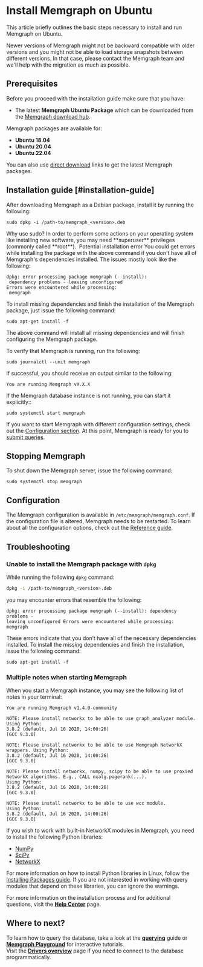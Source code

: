 
# Install Memgraph on Ubuntu

This article briefly outlines the basic steps necessary to install and run
Memgraph on Ubuntu.

<Callout type="warning"> 
Newer versions of Memgraph might not be backward
compatible with older versions and you might not be able to load storage
snapshots between different versions. In that case, please contact the Memgraph
team and we'll help with the migration as much as possible.
 </Callout>

## Prerequisites

Before you proceed with the installation guide make sure that you have:
* The latest **Memgraph Ubuntu Package** which can be downloaded from the
  [Memgraph download hub](https://memgraph.com/download/).

<Callout type="info">

Memgraph packages are available for:
- **Ubuntu 18.04**
- **Ubuntu 20.04**
- **Ubuntu 22.04**

</Callout>

You can also use [direct download](/getting-started/install-memgraph/direct-download-links) links to get the
latest Memgraph packages. 

## Installation guide [#installation-guide]

After downloading Memgraph as a Debian package, install it by running the
following:

```console
sudo dpkg -i /path-to/memgraph_<version>.deb
```

<Callout type="info">
 Why use sudo?
In order to perform some actions on your operating system
like installing new software, you may need **superuser** privileges (commonly
called **root**). 
</Callout>

<Callout type="warning">
 Potential installation error
You could get errors while installing
the package with the above command if you don't have all of Memgraph's
dependencies installed. The issues mostly look like the following:

```console
dpkg: error processing package memgraph (--install):
 dependency problems - leaving unconfigured
Errors were encountered while processing:
 memgraph
```

To install missing dependencies and finish the installation of the Memgraph
package, just issue the following command:

```console
sudo apt-get install -f
```

The above command will install all missing dependencies and will finish
configuring the Memgraph package.
</Callout>

To verify that Memgraph is running, run the following:

```console
sudo journalctl --unit memgraph
```

If successful, you should receive an output similar to the following:

```console
You are running Memgraph vX.X.X
```

If the Memgraph database instance is not running, you can start it explicitly::

```console
sudo systemctl start memgraph
```

If you want to start Memgraph with different configuration settings, check out
the [Configuration section](#configuration). At this point, Memgraph is ready for you
to [submit queries](/).

## Stopping Memgraph

To shut down the Memgraph server, issue the following command:

```console
sudo systemctl stop memgraph
```

## Configuration

The Memgraph configuration is available in `/etc/memgraph/memgraph.conf`. If the
configuration file is altered, Memgraph needs to be restarted. To learn about
all the configuration options, check out the [Reference
guide](/configuration/configuration-settings).

## Troubleshooting

### Unable to install the Memgraph package with `dpkg`

While running the following `dpkg` command:

```bash
dpkg -i /path-to/memgraph_<version>.deb
```

you may encounter errors that resemble the following:

```console
dpkg: error processing package memgraph (--install): dependency problems -
leaving unconfigured Errors were encountered while processing: memgraph
```

These errors indicate that you don’t have all of the necessary dependencies
installed. To install the missing dependencies and finish the installation,
issue the following command:

```console
sudo apt-get install -f
```

### Multiple notes when starting Memgraph

When you start a Memgraph instance, you may see the following list of notes in
your terminal:

```console
You are running Memgraph v1.4.0-community

NOTE: Please install networkx to be able to use graph_analyzer module. Using Python:
3.8.2 (default, Jul 16 2020, 14:00:26)
[GCC 9.3.0]

NOTE: Please install networkx to be able to use Memgraph NetworkX wrappers. Using Python:
3.8.2 (default, Jul 16 2020, 14:00:26)
[GCC 9.3.0]

NOTE: Please install networkx, numpy, scipy to be able to use proxied NetworkX algorithms. E.g., CALL nxalg.pagerank(...).
Using Python:
3.8.2 (default, Jul 16 2020, 14:00:26)
[GCC 9.3.0]

NOTE: Please install networkx to be able to use wcc module.
Using Python:
3.8.2 (default, Jul 16 2020, 14:00:26)
[GCC 9.3.0]
```

If you wish to work with built-in NetworkX modules in Memgraph, you need to
install the following Python libraries:
* [NumPy](https://numpy.org/)
* [SciPy](https://www.scipy.org/)
* [NetworkX](https://networkx.org/)

For more information on how to install Python libraries in Linux, follow the
[Installing Packages
guide](https://packaging.python.org/tutorials/installing-packages/). If you are
not interested in working with query modules that depend on these libraries, you
can ignore the warnings.

For more information on the installation process and for additional questions,
visit the **[Help Center](/help-center)** page.

## Where to next?

To learn how to query the database, take a look at the
**[querying](/)** guide or **[Memgraph
Playground](https://playground.memgraph.com/)** for interactive tutorials.<br/>
Visit the **[Drivers overview](/client-libraries)**
page if you need to connect to the database programmatically.